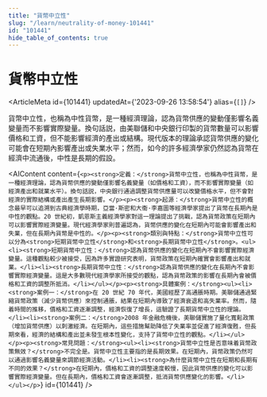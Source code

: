 ```yaml
---
title: "貨幣中立性"
slug: "/learn/neutrality-of-money-101441"
id: "101441"
hide_table_of_contents: true
---
```



# 貨幣中立性

<ArticleMeta id={101441} updatedAt={'2023-09-26 13:58:54'} alias={`[]`} />
<div className='border-solid border-b border-t-0 my-4 border-[var(--ifm-color-gray-300)]' />

貨幣中立性，也稱為中性貨幣，是一種經濟理論，認為貨幣供應的變動僅影響名義變量而不影響實際變量。換句話説，由美聯儲和中央銀行印製的貨幣數量可以影響價格和工資，但不能影響經濟的產出或結構。現代版本的理論承認貨幣供應的變化可能會在短期內影響產出或失業水平；然而，如今的許多經濟學家仍然認為貨幣在經濟中流通後，中性是長期的假設。

<AIContent content={`<p><strong>定義：</strong>貨幣中立性，也稱為中性貨幣，是一種經濟理論，認為貨幣供應的變動僅影響名義變量（如價格和工資），而不影響實際變量（如經濟產出和就業水平）。換句話説，中央銀行通過調整貨幣供應量可以改變價格水平，但不會對經濟的實際結構或產出產生長期影響。</p><p><strong>起源：</strong>貨幣中立性的概念最早可以追溯到古典經濟學時期，亞當·斯密和大衞·李嘉圖等經濟學家提出了貨幣在長期內是中性的觀點。20 世紀初，凱恩斯主義經濟學家對這一理論提出了挑戰，認為貨幣政策在短期內可以影響實際經濟變量。現代經濟學家則普遍認為，貨幣供應的變化在短期內可能會影響產出和失業，但在長期內貨幣是中性的。</p><p><strong>類別與特點：</strong>貨幣中立性可以分為<strong>短期貨幣中立性</strong>和<strong>長期貨幣中立性</strong>。<ul><li><strong>短期貨幣中立性：</strong>認為貨幣供應的變化在短期內不會影響實際經濟變量。這種觀點較少被接受，因為許多實證研究表明，貨幣政策在短期內確實會影響產出和就業。</li><li><strong>長期貨幣中立性：</strong>認為貨幣供應的變化在長期內不會影響實際經濟變量。這是大多數現代經濟學家所接受的觀點，認為貨幣政策的影響在長期內會被價格和工資的調整所抵消。</li></ul></p><p><strong>具體案例：</strong><ul><li><strong>案例一：</strong>在 20 世紀 70 年代，美國經歷了高通脹時期。美聯儲通過緊縮貨幣政策（減少貨幣供應）來控制通脹，結果在短期內導致了經濟衰退和高失業率。然而，隨着時間的推移，價格和工資逐漸調整，經濟恢復了增長，這驗證了長期貨幣中立性的理論。</li><li><strong>案例二：</strong>2008 年金融危機後，美聯儲實施了量化寬鬆政策（增加貨幣供應）以刺激經濟。在短期內，這些措施幫助降低了失業率並促進了經濟復甦，但長期來看，經濟的結構和產出並未發生根本性變化，支持了貨幣中立性的觀點。</li></ul></p><p><strong>常見問題：</strong><ul><li><strong>貨幣中立性是否意味着貨幣政策無效？</strong>不完全是。貨幣中立性主要指的是長期效果。在短期內，貨幣政策仍然可以通過影響名義變量來調節經濟活動。</li><li><strong>為什麼貨幣中立性在短期和長期有不同的效果？</strong>在短期內，價格和工資的調整速度較慢，因此貨幣供應的變化可以影響實際經濟變量。但在長期內，價格和工資會逐漸調整，抵消貨幣供應變化的影響。</li></ul></p>`} id={101441} />
